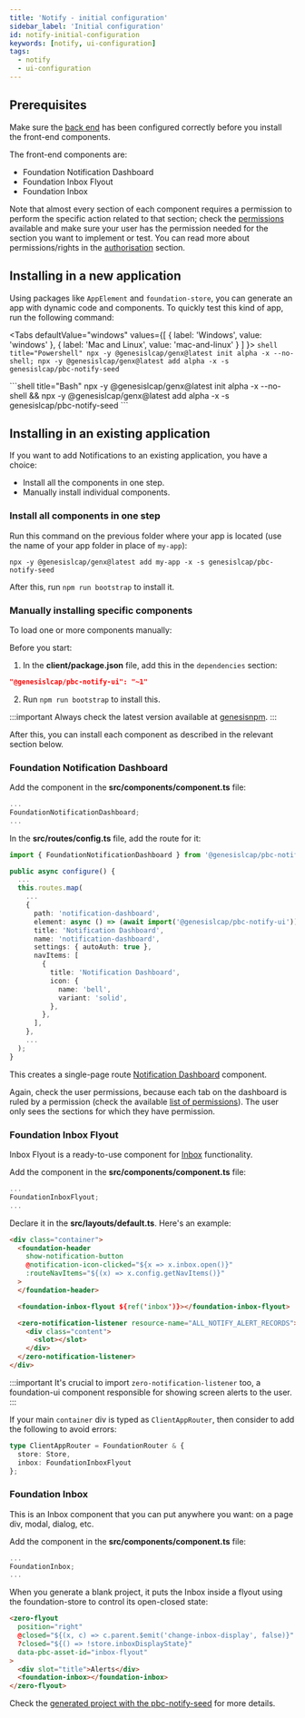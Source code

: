 ---
title: 'Notify - initial configuration'
sidebar_label: 'Initial configuration'
id: notify-initial-configuration
keywords: [notify, ui-configuration]
tags:
  - notify
  - ui-configuration
---


## Prerequisites

Make sure the [back end](../../notifications-server/notify-configuring-runtime) has been configured correctly before you install the front-end components. 

The front-end components are:

- Foundation Notification Dashboard
- Foundation Inbox Flyout
- Foundation Inbox

Note that almost every section of each component requires a permission to perform the specific action related to that section; check the [permissions](../notify-permissions) available and make sure your user has the permission needed for the section you want to implement or test. You can read more about permissions/rights in the [authorisation](/server/access-control/authorisation#users-profiles-and-right-codes) section.

## Installing in a new application

Using packages like `AppElement` and `foundation-store`, you can generate an app with dynamic code and components. To quickly test this kind of app, run the following command:

<Tabs
  defaultValue="windows"
  values={[
    { label: 'Windows', value: 'windows' },
    { label: 'Mac and Linux', value: 'mac-and-linux' }
  ]
}>
  <TabItem value="windows">
    ```shell title="Powershell"
    npx -y @genesislcap/genx@latest init alpha -x --no-shell; npx -y @genesislcap/genx@latest add alpha -x -s genesislcap/pbc-notify-seed
    ```
  </TabItem>

  <TabItem value= 'mac-and-linux'>
    ```shell title="Bash"
    npx -y @genesislcap/genx@latest init alpha -x --no-shell && npx -y @genesislcap/genx@latest add alpha -x -s genesislcap/pbc-notify-seed
    ```
  </TabItem>
</Tabs>

## Installing in an existing application

If you want to add Notifications to an existing application, you have a choice:

- Install all the components in one step. 
- Manually install individual components.


### Install all components in one step

Run this command on the previous folder where your app is located (use the name of your app folder in place of `my-app`):

```shell
npx -y @genesislcap/genx@latest add my-app -x -s genesislcap/pbc-notify-seed
```

After this, run `npm run bootstrap` to install it.

### Manually installing specific components
To load one or more components manually:

Before you start:

1. In the **client/package.json** file, add this in the `dependencies` section:

```json
"@genesislcap/pbc-notify-ui": "~1"
```

2. Run `npm run bootstrap` to install this.

:::important
Always check the latest version available at [genesisnpm](https://www.npmjs.com/~genesisnpm).
:::

After this, you can install each component as described in the relevant section below.

### Foundation Notification Dashboard

Add the component in the **src/components/component.ts** file:
```typescript
...
FoundationNotificationDashboard;
...
```

In the **src/routes/config.ts** file, add the route for it:

```typescript
import { FoundationNotificationDashboard } from '@genesislcap/pbc-notify-ui';

public async configure() {
  ...
  this.routes.map(
    ...
    {
      path: 'notification-dashboard',
      element: async () => (await import('@genesislcap/pbc-notify-ui')).FoundationNotificationDashboard,
      title: 'Notification Dashboard',
      name: 'notification-dashboard',
      settings: { autoAuth: true },
      navItems: [
        {
          title: 'Notification Dashboard',
          icon: {
            name: 'bell',
            variant: 'solid',
          },
        },
      ],
    },
    ...
  );
}
```

This creates a single-page route [Notification Dashboard](../../notifications-ui/notify-ui-components#notification-dashboard) component.

Again, check the user permissions, because each tab on the dashboard is ruled by a permission (check the available [list of permissions](../notify-permissions)). The user only sees the sections for which they have permission.

### Foundation Inbox Flyout

Inbox Flyout is a ready-to-use component for [Inbox](../../notifications-ui/notify-ui-components#inbox) functionality.

Add the component in the **src/components/component.ts** file:
```typescript
...
FoundationInboxFlyout;
...
```

Declare it in the **src/layouts/default.ts**. Here's an example:

```html
<div class="container">
  <foundation-header
    show-notification-button
    @notification-icon-clicked="${x => x.inbox.open()}"
    :routeNavItems="${(x) => x.config.getNavItems()}"
  >
  </foundation-header>

  <foundation-inbox-flyout ${ref('inbox')}></foundation-inbox-flyout>

  <zero-notification-listener resource-name="ALL_NOTIFY_ALERT_RECORDS">
    <div class="content">
      <slot></slot>
    </div>
  </zero-notification-listener>
</div>
```

:::important
It's crucial to import ```zero-notification-listener``` too, a foundation-ui component responsible for showing screen alerts to the user.
:::

If your main `container` div is typed as `ClientAppRouter`, then consider to add the following to avoid errors:
```typescript
type ClientAppRouter = FoundationRouter & {
  store: Store,
  inbox: FoundationInboxFlyout
};
```

### Foundation Inbox

This is an Inbox component that you can put anywhere you want: on a page div, modal, dialog, etc. 

Add the component in the **src/components/component.ts** file:
```typescript
...
FoundationInbox;
...
```

When you generate a blank project, it puts the Inbox inside a flyout using the foundation-store to control its open-closed state:

```html
<zero-flyout
  position="right"
  @closed="${(x, c) => c.parent.$emit('change-inbox-display', false)}"
  ?closed="${() => !store.inboxDisplayState}"
  data-pbc-asset-id="inbox-flyout"
>
  <div slot="title">Alerts</div>
  <foundation-inbox></foundation-inbox>
</zero-flyout>
```

Check the [generated project with the pbc-notify-seed](#on-a-new-application) for more details.